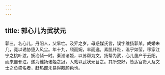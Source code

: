 ```yaml
---
---
---
```

title: 郭心儿为武状元
---



郭三，名心儿，丹阳人，父早亡。及笄之岁，母惑媒氏言，误字维扬郭某。成婚未几，竟以诱胁堕入风尘。年十九，颀而婉，丰而逸，素肌纤趾，温乎如莹，移家江宁之桃叶渡，妖冶倾一时。秦淮诸姬，以苏帮为文，扬帮为武，心儿虽产于云阳，而来自邗江，遂为维扬诸姬之冠，人戏以武状元目之。其所交好，皆达官贵人及文士之负盛名者，赶热郎未易得觏颜色也。